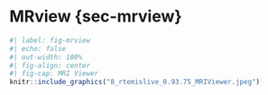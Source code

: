 # MRview {sec-mrview}

```r
#| label: fig-mrview
#| echo: false
#| out-width: 100%
#| fig-align: center
#| fig-cap: MRI Viewer
knitr::include_graphics("8_rtemislive_0.93.75_MRIViewer.jpeg")
```
